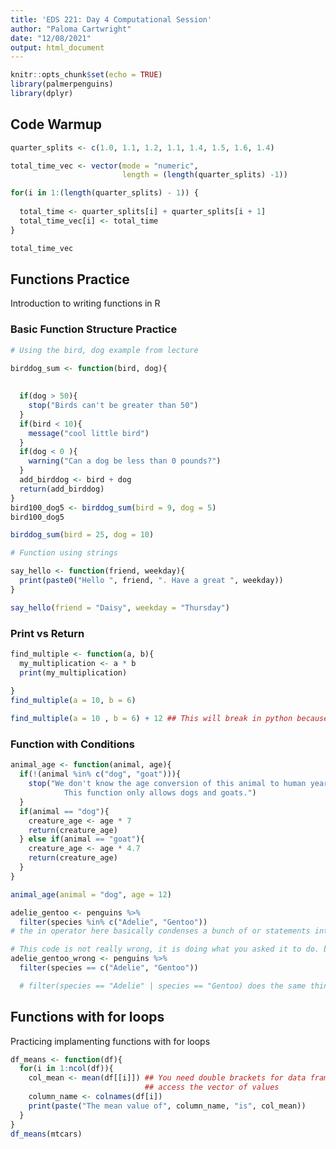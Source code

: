 ```yaml
---
title: 'EDS 221: Day 4 Computational Session'
author: "Paloma Cartwright"
date: "12/08/2021"
output: html_document
---
```


```r
knitr::opts_chunk$set(echo = TRUE)
library(palmerpenguins)
library(dplyr)
```

## Code Warmup 

```r

quarter_splits <- c(1.0, 1.1, 1.2, 1.1, 1.4, 1.5, 1.6, 1.4)

total_time_vec <- vector(mode = "numeric", 
                         length = (length(quarter_splits) -1))

for(i in 1:(length(quarter_splits) - 1)) {
  
  total_time <- quarter_splits[i] + quarter_splits[i + 1]
  total_time_vec[i] <- total_time
}

total_time_vec

```

## Functions Practice 

Introduction to writing functions in R 

### Basic Function Structure Practice 

```r

# Using the bird, dog example from lecture 

birddog_sum <- function(bird, dog){
  
  
  if(dog > 50){
    stop("Birds can't be greater than 50")
  }
  if(bird < 10){
    message("cool little bird")
  }
  if(dog < 0 ){
    warning("Can a dog be less than 0 pounds?")
  }
  add_birddog <- bird + dog 
  return(add_birddog)
}
bird100_dog5 <- birddog_sum(bird = 9, dog = 5)
bird100_dog5

birddog_sum(bird = 25, dog = 10)


```

```r
# Function using strings 

say_hello <- function(friend, weekday){
  print(paste0("Hello ", friend, ". Have a great ", weekday))
}

say_hello(friend = "Daisy", weekday = "Thursday")
```

### Print vs Return 

```r

find_multiple <- function(a, b){
  my_multiplication <- a * b 
  print(my_multiplication)
  
}
find_multiple(a = 10, b = 6)

find_multiple(a = 10 , b = 6) + 12 ## This will break in python because you need to return the my_multiplication value instead of print.
```

### Function with Conditions 

```r

animal_age <- function(animal, age){
  if(!(animal %in% c("dog", "goat"))){
    stop("We don't know the age conversion of this animal to human years. 
            This function only allows dogs and goats.")
  }
  if(animal == "dog"){
    creature_age <- age * 7 
    return(creature_age)
  } else if(animal == "goat"){
    creature_age <- age * 4.7 
    return(creature_age)
  }
}

animal_age(animal = "dog", age = 12)

```

```r
adelie_gentoo <- penguins %>% 
  filter(species %in% c("Adelie", "Gentoo"))
# the in operator here basically condenses a bunch of or statements into something more manageable. 
```

```r

# This code is not really wrong, it is doing what you asked it to do. but we also know that this is bad and we should use the %in% instead of the ==. This only has 100+ entries instead of 200+ 
adelie_gentoo_wrong <- penguins %>% 
  filter(species == c("Adelie", "Gentoo"))

  # filter(species == "Adelie" | species == "Gentoo) does the same thing as the in function above
```

## Functions with for loops 

Practicing implamenting functions with for loops 

```r

df_means <- function(df){
  for(i in 1:ncol(df)){
    col_mean <- mean(df[[i]]) ## You need double brackets for data frames to  
                              ## access the vector of values 
    column_name <- colnames(df[i])
    print(paste("The mean value of", column_name, "is", col_mean))
  }
}
df_means(mtcars) 

```

